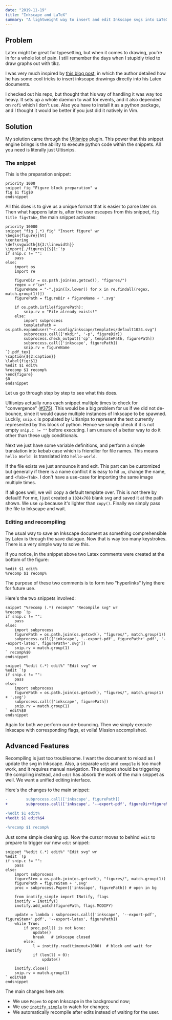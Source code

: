 ```yaml
---
date: "2019-11-19"
title: "Inkscape and LaTeX"
summary: "A lightweight way to insert and edit Inkscape svgs into LaTeX speedily with Vim."
---
```


## Problem

Latex might be great for typesetting, but when it comes to drawing, you're in
for a whole lot of pain. I still remember the days when I stupidly tried to draw
graphs out with tikz.

I was very much inspired by [this blog
post](https://castel.dev/post/lecture-notes-2/), in which the author detailed
how he has some cool tricks to insert inkscape drawings directly into his Latex
documents.

I checked out his repo, but thought that his way of handling it was way too
heavy. It sets up a whole daemon to wait for events, and it also depended on
`rofi` which I don't use. Also you have to install it as a python package, and I
thought it would be better if you just did it natively in Vim.

## Solution

My solution came through the [Ultisnips](https://github.com/SirVer/ultisnips)
plugin. This power that this snippet engine brings is the ability to execute
python code within the snippets. All you need is literally just Ultisnips.

### The snippet

This is the preparation snippet:

```vim
priority 1000
snippet fig "Figure block preparation" w
fig $1 fig$0
endsnippet
```

All this does is to give us a unique format that is easier to parse later on.
Then what happens later is, after the user escapes from this snippet, `fig
title fig<Tab>`, the main snippet activates:

```vim
priority 10000
snippet "fig (.*) fig" "Insert figure" wr
\begin{figure}[ht]
\centering
\def\svgwidth{${3:\linewidth}}
\import{./figures}{${1:`!p
if snip.c != "":
	pass
else:
	import os
	import re

	figureDir = os.path.join(os.getcwd(), "figures/")
	regex = r'\w+'
	figureName = "-".join([x.lower() for x in re.findall(regex, match.group(1))])
	figurePath = figureDir + figureName + '.svg'

	if os.path.isfile(figurePath):
		snip.rv = "File already exists!"
	else:
		import subprocess
		templatePath = os.path.expanduser("~/.config/inkscape/templates/default1024.svg")
		subprocess.call(['mkdir', '-p', figureDir])
		subprocess.check_output(['cp', templatePath, figurePath])
		subprocess.call(['inkscape', figurePath])
		snip.rv = figureName
`}.pdf_tex}
\caption{${2:caption}}
\label{fig:$1}
%edit $1 edit%
%recomp $1 recomp%
\end{figure}
$0
endsnippet
```

Let us go through step by step to see what this does.

Ultisnips actually runs each snippet multiple times to check for "convergence"
([#375](https://github.com/SirVer/ultisnips/issues/375)). This would be a big
problem for us if we did not de-bounce, since it would cause multiple instances
of Inkscape to be spawned. Luckily, `snip.c` is populated by Ultisnips to represent the
text currently represented by this block of python. Hence we simply check if it
is not empty `snip.c != ""` before executing. I am unsure of a better way to do
it other than these ugly conditionals.

Next we just have some variable definitions, and perform a simple translation
into kebab case which is friendlier for file names. This means `hello World ` is
translated into `hello-world`.

If the file exists we just announce it and exit. This part can be customized but
generally if there is a name conflict it is easy to hit `uu`, change the name,
and `<Tab><Tab>`. I don't have a use-case for importing the same image multiple
times.

If all goes well, we will copy a default template over. This is _not_ there by
default! For me, I just created a `1024x768` blank svg and saved it at the
path shown. We use `cp` because it's lighter than `copy()`. Finally we simply
pass the file to Inkscape and wait.

### Editing and recompiling

The usual way to save an Inkscape document as something comprehensible by Latex
is through the save dialogue. Now that is way too many keystrokes. There is a
very simple way to solve this.

If you notice, in the snippet above two Latex comments were created at the
bottom of the figure:

```vim
%edit $1 edit%
%recomp $1 recomp%
```

The purpose of these two comments is to form two "hyperlinks" lying there for
future use.

Here's the two snippets involved:

```vim
snippet "%recomp (.*) recomp%" "Recompile svg" wr
%recomp `!p
if snip.c != "":
    pass
else:
    import subprocess
    figurePath = os.path.join(os.getcwd(), "figures/", match.group(1))
    subprocess.call(['inkscape', '--export-pdf', figurePath+'.pdf', '--export-latex', figurePath+'.svg'])
    snip.rv = match.group(1)
` recomp%$0
endsnippet

snippet "%edit (.*) edit%" "Edit svg" wr
%edit `!p
if snip.c != "":
    pass
else:
    import subprocess
    figurePath = os.path.join(os.getcwd(), "figures/", match.group(1) + '.svg')
    subprocess.call(['inkscape', figurePath])
    snip.rv = match.group(1)
` edit%$0
endsnippet
```

Again for both we perform our de-bouncing. Then we simply execute Inkscape with
corresponding flags, et voila! Mission accomplished.

## Advanced Features

Recompiling is just too troublesome. I want the document to reload as I update
the svg in Inkscape. Also, a separate `edit` and `compile` is too much work, and
it requires manual navigation. The snippet should be triggering the compiling
instead, and `edit` has absorb the work of the main snippet as well. We want a
unified editing interface.

Here's the changes to the main snippet:

```diff
-        subprocess.call(['inkscape', figurePath])
+        subprocess.call(['inkscape', '--export-pdf', figureDir+figureName+'.pdf', '--export-latex', figurePath])

-%edit $1 edit%
+%edit $1 edit%$4

-%recomp $1 recomp%
```

Just some simple cleaning up. Now the cursor moves to behind `edit` to prepare
to trigger our new `edit` snippet:

```vim
snippet "%edit (.*) edit%" "Edit svg" wr
%edit `!p
if snip.c != "":
    pass
else:
    import subprocess
    figureStem = os.path.join(os.getcwd(), "figures/", match.group(1))
    figurePath = figureStem + '.svg'
    proc = subprocess.Popen(['inkscape', figurePath]) # open in bg

    from inotify_simple import INotify, flags
    inotify = INotify()
    inotify.add_watch(figurePath, flags.MODIFY)

    update = lambda : subprocess.call(['inkscape', '--export-pdf', figureStem+'.pdf', '--export-latex', figurePath])
    while True:
        if proc.poll() is not None:
            update()
            break	# inkscape closed
        else:
            l = inotify.read(timeout=1000)	# block and wait for inotify
            if (len(l) > 0):
                update()

    inotify.close()
    snip.rv = match.group(1)
` edit%$0
endsnippet
```

The main changes here are:

- We use `Popen` to open Inkscape in the background now;
- We use
  [`inotify_simple`](https://inotify-simple.readthedocs.io/en/latest/#introduction) to watch for changes;
- We automatically recompile after edits instead of waiting for the user.
